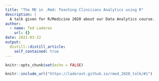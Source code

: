 ```yaml
---
title: "The MD in .Rmd: Teaching Clinicians Analytics using R"
description: |
  A talk given for R/Medicine 2020 about our Data Analytics course.
author:
  - name: Ted Laderas
    url: {}
date: 2021-03-22
output:
  distill::distill_article:
    self_contained: true
---
```



```r
knitr::opts_chunk$set(echo = FALSE)
```


```r
knitr::include_url("https://laderast.github.io/rmed_2020_talk/#1")
```